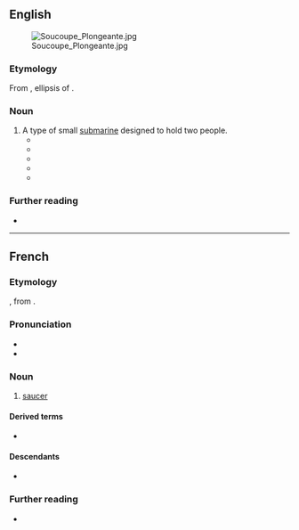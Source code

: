 ==English==
[[File:Soucoupe Plongeante.jpg|thumb]]

===Etymology===
From {{bor|en|fr|soucoupe}}, ellipsis of {{m|fr|[[soucoupe]] [[plongeante]]||diving saucer}}.

===Noun===
{{en-noun}}

# A type of small [[submarine]] designed to hold two people.
#* {{quote-journal |en |journal=Westways |volume=56 |year=1964 |publisher=[[w:Automobile Club of Southern California|Automobile Club of Southern California]] |page=21 |column=2 |text=Dr. Francis P. Shepard, Professor of Submarine Geology, who has been studying the canyons from the surface for thirty years, remarked: “I learned more in my three dives in the '''soucoupe'''.”}}
#* {{quote-journal |en |journal=Oceanus |volume=12 |year=1965 |publisher=[[w:Woods Hole Oceanographic Institution|Woods Hole Oceanographic Institution]] |text=In the meantime suspended underwater cameras and deep submersibles, both the bathyscaphs ‘Trieste’ and ‘Archimede’ and the '''soucoupe''' of Cousteau have been employed extensively in attempts to identify various scattering layers.}}
#* {{quote-book |en |title=Atlantis in the Light of Modern Research |author=Zdeněk Kukal |year=1986 |publisher=[[w:Elsevier|Elsevier Science Publishing Company]] |isbn=0444996168 |page=48 |text=The '''soucoupes''' are easily manageable and movable. Their crews can stop them anywhere and even collect samples from the sea floor. The '''soucoupe''' uses two water jets to move horizontally.}}
#* {{quote-book |en |title=Sonar Images |author=Harold E. Edgerton |authorlink=Harold Eugene Edgerton |year=1986 |publisher=[[w:Prentice Hall|Prentice-Hall]] |isbn=013822644X |page=54 |text=An excellent TV movie was made, including a visit to the wreck in his underwater '''soucoupe'''. A passenger in the '''soucoupe''' was Sheila MacBeth Mitchell of Edinburgh, Scotland, who was an 18-year-old nurse aboard the ''Britannic'' at the time of its sinking.}}
#* {{quote-book |en |title=Submersible Vehicle Systems Design |year=1990 |publisher=[[w:Society of Naval Architects and Marine Engineers|Society of Naval Architects and Marine Engineers]] |isbn=0939773066 |pages=54 |column=2 |text=The 1950’s also saw the development of underwater systems by Jacques-Yves Cousteau, including his '''soucoupe''' (diving saucer), ''Denice'', which was one of the first shallow-diving submersibles to be used in the United States during the mid-1960’s (Fig. 9). The '''soucoupe''' could take two people to depths of 300 m (1000 ft).}}

===Further reading===
* {{pedia|SP-350 Denise|SP-350 ''Denise''}}

----

==French==

===Etymology===
{{cal|fr|it|sottocoppa}}, from {{af|fr|sous|t1=under|coupe}}.

===Pronunciation===
* {{fr-IPA}}
* {{audio|fr|Fr-soucoupe.ogg|Audio}}

===Noun===
{{fr-noun|f}}

# [[saucer]]

====Derived terms====
* {{l|fr|soucoupe volante}}

====Descendants====
* {{desc|en|soucoupe|bor=1}}

===Further reading===
* {{R:TLFi}}